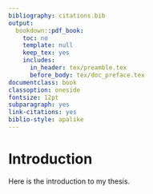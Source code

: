 ```yaml
--- 
bibliography: citations.bib
output:
  bookdown::pdf_book:
    toc: no
    template: null
    keep_tex: yes
    includes:
      in_header: tex/preamble.tex
      before_body: tex/doc_preface.tex
documentclass: book
classoption: oneside
fontsize: 12pt
subparagraph: yes
link-citations: yes
biblio-style: apalike
---
```


# Introduction

Here is the introduction to my thesis.